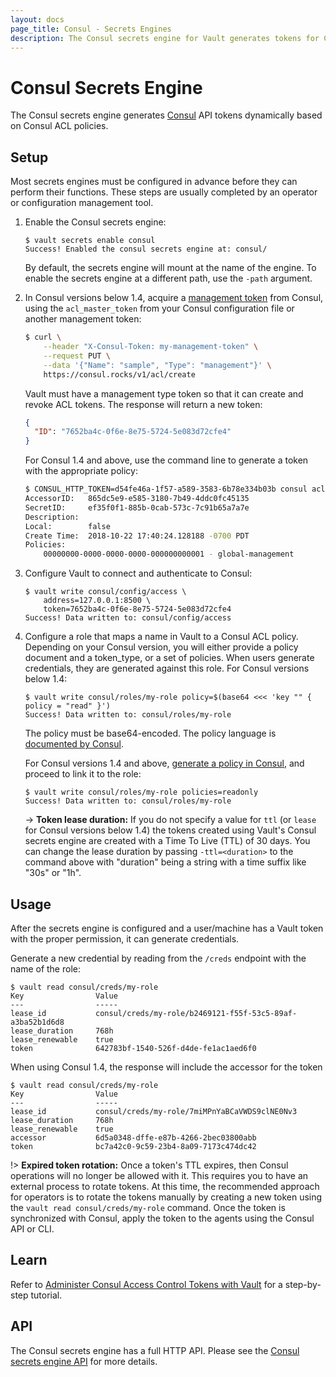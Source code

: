 ```yaml
---
layout: docs
page_title: Consul - Secrets Engines
description: The Consul secrets engine for Vault generates tokens for Consul dynamically.
---
```


# Consul Secrets Engine

The Consul secrets engine generates [Consul](https://www.consul.io) API tokens
dynamically based on Consul ACL policies.

## Setup

Most secrets engines must be configured in advance before they can perform their
functions. These steps are usually completed by an operator or configuration
management tool.

1.  Enable the Consul secrets engine:

    ```text
    $ vault secrets enable consul
    Success! Enabled the consul secrets engine at: consul/
    ```

    By default, the secrets engine will mount at the name of the engine. To
    enable the secrets engine at a different path, use the `-path` argument.

2.  In Consul versions below 1.4, acquire a [management token][consul-mgmt-token] from Consul, using the
    `acl_master_token` from your Consul configuration file or another management
    token:

    ```sh
    $ curl \
        --header "X-Consul-Token: my-management-token" \
        --request PUT \
        --data '{"Name": "sample", "Type": "management"}' \
        https://consul.rocks/v1/acl/create
    ```

    Vault must have a management type token so that it can create and revoke ACL
    tokens. The response will return a new token:

    ```json
    {
      "ID": "7652ba4c-0f6e-8e75-5724-5e083d72cfe4"
    }
    ```

    For Consul 1.4 and above, use the command line to generate a token with the appropriate policy:

    ```sh
    $ CONSUL_HTTP_TOKEN=d54fe46a-1f57-a589-3583-6b78e334b03b consul acl token create -policy-name=global-management
    AccessorID:   865dc5e9-e585-3180-7b49-4ddc0fc45135
    SecretID:     ef35f0f1-885b-0cab-573c-7c91b65a7a7e
    Description:
    Local:        false
    Create Time:  2018-10-22 17:40:24.128188 -0700 PDT
    Policies:
        00000000-0000-0000-0000-000000000001 - global-management
    ```

3.  Configure Vault to connect and authenticate to Consul:

    ```text
    $ vault write consul/config/access \
        address=127.0.0.1:8500 \
        token=7652ba4c-0f6e-8e75-5724-5e083d72cfe4
    Success! Data written to: consul/config/access
    ```

4.  Configure a role that maps a name in Vault to a Consul ACL policy. Depending on your Consul version,
    you will either provide a policy document and a token_type, or a set of policies.
    When users generate credentials, they are generated against this role. For Consul versions below 1.4:

    ```text
    $ vault write consul/roles/my-role policy=$(base64 <<< 'key "" { policy = "read" }')
    Success! Data written to: consul/roles/my-role
    ```

    The policy must be base64-encoded. The policy language is [documented by Consul](https://www.consul.io/docs/internals/acl.html).

    For Consul versions 1.4 and above, [generate a policy in Consul](https://www.consul.io/docs/guides/acl.html), and proceed to link it to the role:

    ```text
    $ vault write consul/roles/my-role policies=readonly
    Success! Data written to: consul/roles/my-role
    ```

    -> **Token lease duration:** If you do not specify a value for `ttl` (or `lease` for Consul versions below 1.4) the tokens created using Vault's
    Consul secrets engine are created with a Time To Live (TTL) of 30 days. You can change the lease duration by passing `-ttl=<duration>` to the
    command above with "duration" being a string with a time suffix like "30s" or "1h".

## Usage

After the secrets engine is configured and a user/machine has a Vault token with
the proper permission, it can generate credentials.

Generate a new credential by reading from the `/creds` endpoint with the name
of the role:

```shell-session
$ vault read consul/creds/my-role
Key                Value
---                -----
lease_id           consul/creds/my-role/b2469121-f55f-53c5-89af-a3ba52b1d6d8
lease_duration     768h
lease_renewable    true
token              642783bf-1540-526f-d4de-fe1ac1aed6f0
```

When using Consul 1.4, the response will include the accessor for the token

```shell-session
$ vault read consul/creds/my-role
Key                Value
---                -----
lease_id           consul/creds/my-role/7miMPnYaBCaVWDS9clNE0Nv3
lease_duration     768h
lease_renewable    true
accessor           6d5a0348-dffe-e87b-4266-2bec03800abb
token              bc7a42c0-9c59-23b4-8a09-7173c474dc42
```

!> **Expired token rotation:** Once a token's TTL expires, then Consul operations will no longer be allowed with it. This requires you to have an external process to rotate tokens. At this time, the recommended approach for operators is to rotate the tokens manually by creating a new token using the `vault read consul/creds/my-role` command. Once the token is synchronized with Consul, apply the token to the agents using the Consul API or CLI.

## Learn

Refer to [Administer Consul Access Control Tokens with
Vault](https://learn.hashicorp.com/tutorials/consul/vault-consul-secrets) for a
step-by-step tutorial.

## API

The Consul secrets engine has a full HTTP API. Please see the
[Consul secrets engine API](/api/secret/consul) for more
details.

[consul-mgmt-token]: https://www.consul.io/docs/agent/http/acl.html#acl_create
